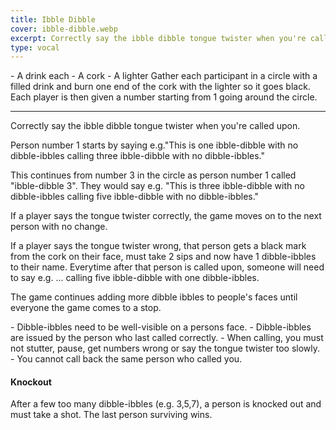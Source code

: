 ```yaml
---
title: Ibble Dibble
cover: ibble-dibble.webp
excerpt: Correctly say the ibble dibble tongue twister when you're called upon.
type: vocal
---
```


<GameHero
  cover="/images/ibble-dibble.webp"
  alt="Ibble Dibble"
/>

<GameSection title="Equipment" icon="/images/liquor.webp">
-   A drink each
-   A cork
-   A lighter
</GameSection>

<GameSection title="Setup" icon="/images/settings.webp">
Gather each participant in a circle with a filled drink and burn one end of the cork with the lighter so it goes black. Each player is then given a number starting from 1 going around the circle.

* * *
</GameSection>

<GameSection title="Aim of the Game" icon="/images/target.webp">
<p>Correctly say the ibble dibble tongue twister when you're called upon.</p>
</GameSection>

<GameSection title="How to Play" icon="/images/question.webp">
Person number 1 starts by saying e.g."This is one ibble-dibble with no dibble-ibbles calling three ibble-dibble with no dibble-ibbles."

This continues from number 3 in the circle as person number 1 called "ibble-dibble 3". They would say e.g. "This is three ibble-dibble with no dibble-ibbles calling five ibble-dibble with no dibble-ibbles."

If a player says the tongue twister correctly, the game moves on to the next person with no change.

If a player says the tongue twister wrong, that person gets a black mark from the cork on their face, must take 2 sips and now have 1 dibble-ibbles to their name. Everytime after that person is called upon, someone will need to say e.g. ... calling five ibble-dibble with one dibble-ibbles.

The game continues adding more dibble ibbles to people's faces until everyone the game comes to a stop.
</GameSection>

<GameSection title="Rules" icon="/images/rules.webp">
-   Dibble-ibbles need to be well-visible on a persons face.
-   Dibble-ibbles are issued by the person who last called correctly.
-   When calling, you must not stutter, pause, get numbers wrong or say the tongue twister too slowly.
-   You cannot call back the same person who called you.
</GameSection>

<GameSection title="Special Edition" icon="/images/special.webp">

<h4>Knockout</h4>

<p>After a few too many dibble-ibbles (e.g. 3,5,7), a person is knocked out and must take a shot. The last person surviving wins.</p>
</GameSection>

<ShareButtons title="Ibble Dibble" />

<FeedbackCard>
</FeedbackCard>

